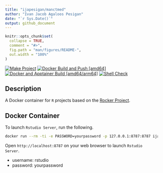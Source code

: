 ```yaml
---
title: "ijapesigan/manctmed"
author: "Ivan Jacob Agaloos Pesigan"
date: "`r Sys.Date()`"
output: github_document
---
```


<!-- README.md is generated from .setup/readme/README.Rmd. Please edit that file -->

```r
knitr::opts_chunk$set(
  collapse = TRUE,
  comment = "#>",
  fig.path = "man/figures/README-",
  out.width = "100%"
)
```

<!-- badges: start -->
[![Make Project](https://github.com/ijapesigan/docker-manctmed/actions/workflows/make.yml/badge.svg)](https://github.com/ijapesigan/docker-manctmed/actions/workflows/make.yml)
[![Docker Build and Push [amd64]](https://github.com/ijapesigan/docker-manctmed/actions/workflows/docker-build-push-amd64.yml/badge.svg)](https://github.com/ijapesigan/docker-manctmed/actions/workflows/docker-build-push-amd64.yml)
[![Docker and Apptainer Build [amd64/arm64]](https://github.com/ijapesigan/docker-manctmed/actions/workflows/docker-apptainer-build-push-amd64-arm64.yml/badge.svg)](https://github.com/ijapesigan/docker-manctmed/actions/workflows/docker-apptainer-build-push-amd64-arm64.yml)
[![Shell Check](https://github.com/ijapesigan/docker-manctmed/actions/workflows/shellcheck.yml/badge.svg)](https://github.com/ijapesigan/docker-manctmed/actions/workflows/shellcheck.yml)
<!-- badges: end -->

## Description

A Docker container for `R` projects based on the [Rocker Project](https://rocker-project.org/).

## Docker Container

To launch `Rstudio Server`, run the following.

```bash
docker run --rm -ti -e PASSWORD=yourpassword -p 127.0.0.1:8787:8787 ijapesigan/manctmed
```

Open `http://localhost:8787` on your web browser to launch `Rstudio Server`.

- username: rstudio
- password: yourpassword
